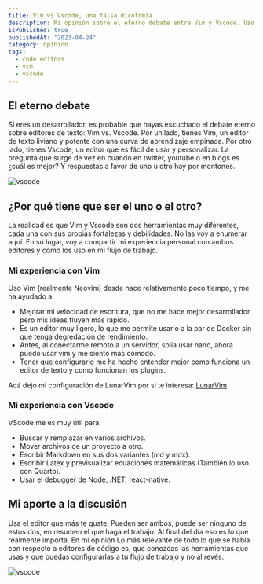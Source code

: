 ```yaml
---
title: Vim vs Vscode, una falsa dicotomía
description: Mi opinión sobre el eterno debate entre Vim y Vscode. Uso ambos y pienso que son buenas herramientas.
isPublished: true
publishedAt: "2023-04-24"
category: opinion
tags:
  - code editors
  - vim
  - vscode
---
```


## El eterno debate

Si eres un desarrollador, es probable que hayas escuchado el debate eterno sobre
editores de texto: Vim vs. Vscode. Por un lado, tienes Vim, un editor de texto
liviano y potente con una curva de aprendizaje empinada. Por otro lado, tienes
Vscode, un editor que es fácil de usar y personalizar. La pregunta que surge de
vez en cuando en twitter, youtube o en blogs es ¿cuál es mejor? Y respuestas a
favor de uno u otro hay por montones.

![vscode](/images/blogs/vscode.svg)

## ¿Por qué tiene que ser el uno o el otro?

La realidad es que Vim y Vscode son dos herramientas muy diferentes, cada una
con sus propias fortalezas y debilidades. No las voy a enumerar aquí. En su
lugar, voy a compartir mi experiencia personal con ambos editores y cómo los uso
en mi flujo de trabajo.

### Mi experiencia con Vim

Uso Vim (realmente Neovim) desde hace relativamente poco tiempo, y me ha ayudado
a:

- Mejorar mi velocidad de escritura, que no me hace mejor desarrollador pero mis
  ideas fluyen más rápido.
- Es un editor muy ligero, lo que me permite usarlo a la par de Docker sin que
  tenga degredación de rendimiento.
- Antes, al conectarme remoto a un servidor, solía usar nano, ahora puedo usar
  vim y me siento más cómodo.
- Tener que configurarlo me ha hecho entender mejor como funciona un editor de
  texto y como funcionan los plugins.

Acá dejo mi configuración de LunarVim por si te interesa:
[LunarVim](https://github.com/jsantanders/lvim.config)

### Mi experiencia con Vscode

VScode me es muy útil para:

- Buscar y remplazar en varios archivos.
- Mover archivos de un proyecto a otro.
- Escribir Markdown en sus dos variantes (md y mdx).
- Escribir Latex y previsualizar ecuaciones matemáticas (También lo uso con
  Quarto).
- Usar el debugger de Node, .NET, react-native.

## Mi aporte a la discusión

Usa el editor que más te guste. Pueden ser ambos, puede ser ninguno de estos
dos, en resumen el que haga el trabajo. Al final del día eso es lo que realmente
importa. En mi opinión Lo más relevante de todo lo que se habla con respecto a
editores de código es; que conozcas las herramientas que usas y que puedas
configurarlas a tu flujo de trabajo y no al revés.

![vscode](/images/blogs/both-is-good.gif)
